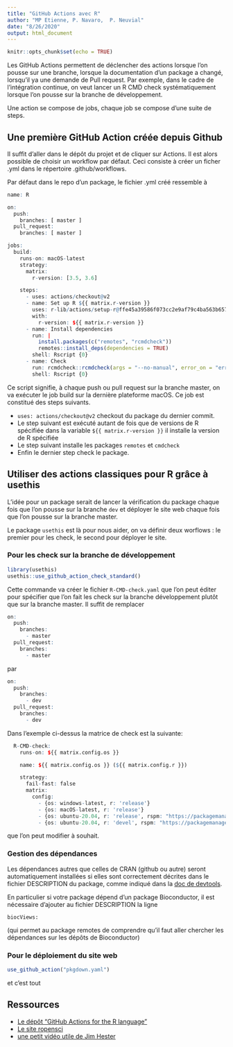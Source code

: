 ```yaml
---
title: "GitHub Actions avec R"
author: "MP Etienne, P. Navaro,  P. Neuvial"
date: "8/26/2020"
output: html_document
---
```


```r
knitr::opts_chunk$set(echo = TRUE)
```


Les GitHub Actions permettent de déclencher des actions lorsque l'on pousse sur une branche, lorsque la documentation d'un package a changé, lorsqu'il ya une demande de Pull request. 
Par exemple, dans le cadre de l'intégration continue, on veut lancer un R CMD check systématiquement lorsque l'on pousse sur la branche de développement.

Une action se compose de jobs, chaque job se compose d'une suite de steps.

## Une première GitHub Action créée depuis Github

Il suffit d'aller dans le dépôt du projet et de cliquer sur Actions.  Il est alors possible de choisir un workflow par défaut. Ceci consiste à créer un ficher .yml dans le répertoire .github/workflows. 


Par défaut dans le repo d'un package, le fichier .yml créé ressemble à 

```r
name: R

on:
  push:
    branches: [ master ]
  pull_request:
    branches: [ master ]

jobs:
  build:
    runs-on: macOS-latest
    strategy:
      matrix:
        r-version: [3.5, 3.6]

    steps:
      - uses: actions/checkout@v2
      - name: Set up R ${{ matrix.r-version }}
        uses: r-lib/actions/setup-r@ffe45a39586f073cc2e9af79c4ba563b657dc6e3
        with:
          r-version: ${{ matrix.r-version }}
      - name: Install dependencies
        run: |
          install.packages(c("remotes", "rcmdcheck"))
          remotes::install_deps(dependencies = TRUE)
        shell: Rscript {0}
      - name: Check
        run: rcmdcheck::rcmdcheck(args = "--no-manual", error_on = "error")
        shell: Rscript {0}

```


Ce script signifie, à chaque push ou pull request sur la branche master, on va exécuter le job build sur la dernière plateforme macOS. Ce job est constitué des steps suivants.



- `uses: actions/checkout@v2` checkout du package du dernier commit.
- Le step suivant est exécuté autant de fois que de versions de R spécifiée dans la variable  `${{ matrix.r-version }}`
 il installe la version de R spécifiée
- Le step suivant installe les packages `remotes` et `cmdcheck`
- Enfin le dernier step check le package.



## Utiliser des actions classiques pour R grâce à usethis

L'idée pour un package serait de lancer la vérification du package chaque fois que l'on pousse sur la branche `dev` et déployer le site web chaque fois que l'on pousse sur la branche master.

Le package `usethis` est là pour nous aider, on va définir deux worflows : le premier pour les check, le second pour déployer le site.

### Pour les check sur la branche de développement

```r
library(usethis)
usethis::use_github_action_check_standard()
```

Cette commande va créer le fichier `R-CMD-check.yaml` que l'on peut éditer pour spécifier que l'on fait les check sur la branche développement plutôt que sur la branche master.
Il suffit de remplacer 

```r
on:
  push:
    branches:
      - master
  pull_request:
    branches:
      - master

```

par  

```r
on:
  push:
    branches:
      - dev
  pull_request:
    branches:
      - dev

```


Dans l'exemple ci-dessus la matrice de check est la suivante:

```r
  R-CMD-check:
    runs-on: ${{ matrix.config.os }}

    name: ${{ matrix.config.os }} (${{ matrix.config.r }})

    strategy:
      fail-fast: false
      matrix:
        config:
          - {os: windows-latest, r: 'release'}
          - {os: macOS-latest, r: 'release'}
          - {os: ubuntu-20.04, r: 'release', rspm: "https://packagemanager.rstudio.com/cran/__linux__/focal/latest"}
          - {os: ubuntu-20.04, r: 'devel', rspm: "https://packagemanager.rstudio.com/cran/__linux__/focal/latest"}
```

que l'on peut modifier à souhait. 

### Gestion des dépendances

Les dépendances autres que celles de CRAN (github ou autre) seront automatiquement installées si elles sont correctement décrites dans le fichier DESCRIPTION du package, comme indiqué dans la [doc de devtools](https://devtools.r-lib.org/articles/dependencies.html#other-sources). 

En particulier si votre package dépend d'un package Bioconductor, il est nécessaire d'ajouter au fichier DESCRIPTION la ligne 

```
biocViews:
```

(qui permet au package remotes de comprendre qu'il faut aller chercher les dépendances sur les dépôts de Bioconductor)

### Pour le déploiement du site web

```r
use_github_action("pkgdown.yaml")
```

et c'est tout

## Ressources  

- [Le dépôt "GitHub Actions for the R language"](https://github.com/r-lib/actions)
- [Le site ropensci](https://ropenscilabs.github.io/actions_sandbox/)
- [une petit vidéo utile de Jim Hester](https://www.jimhester.com/talk/2020-rsc-github-actions)